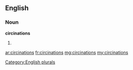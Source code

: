 ==English==

===Noun===
'''circinations'''

# {{plural of|[[circination]]}}

[[Category:English plurals]]

[[ar:circinations]]
[[fr:circinations]]
[[mg:circinations]]
[[my:circinations]]